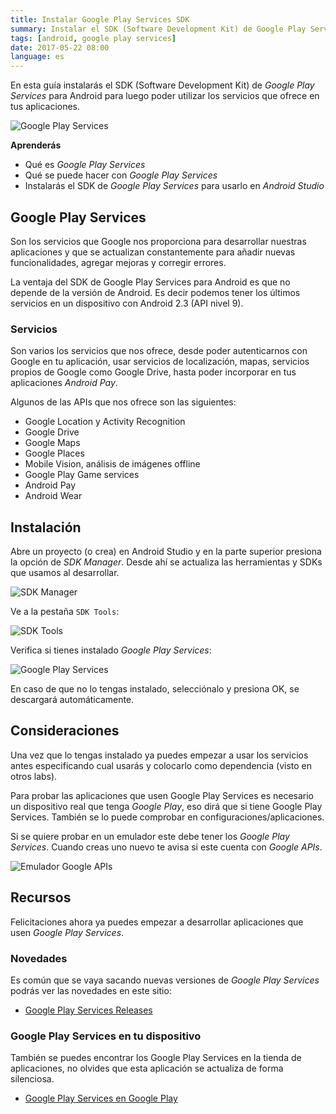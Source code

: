 ```yaml
---
title: Instalar Google Play Services SDK
summary: Instalar el SDK (Software Development Kit) de Google Play Services para Android para luego poder utilizar los servicios que ofrece en tus aplicaciones.
tags: [android, google play services]
date: 2017-05-22 08:00
language: es
---
```


En esta guía instalarás el SDK (Software Development Kit) de _Google Play Services_ para Android para luego poder utilizar los servicios que ofrece en tus aplicaciones.

![Google Play Services](https://firebasestorage.googleapis.com/v0/b/maksha-41f4f.appspot.com/o/logos%2Fgoogle-play.svg?alt=media&token=3932084a-bad8-44fa-9853-78202f7552f1)

__Aprenderás__

* Qué es _Google Play Services_
* Qué se puede hacer con _Google Play Services_
* Instalarás el SDK de _Google Play Services_ para usarlo en _Android Studio_

## Google Play Services

Son los servicios que Google nos proporciona para desarrollar nuestras aplicaciones y que se actualizan constantemente para añadir nuevas funcionalidades, agregar mejoras y corregir errores.

La ventaja del SDK de Google Play Services para Android es que no depende de la versión de Android. Es decir podemos tener los últimos servicios en un dispositivo con Android 2.3 (API nivel 9).

### Servicios

Son varios los servicios que nos ofrece, desde poder autenticarnos con Google en tu aplicación, usar servicios de localización, mapas, servicios propios de Google como Google Drive, hasta poder incorporar en tus aplicaciones _Android Pay_.

Algunos de las APIs que nos ofrece son las siguientes:

* Google Location y Activity Recognition
* Google Drive
* Google Maps
* Google Places
* Mobile Vision, análisis de imágenes offline
* Google Play Game services
* Android Pay
* Android Wear

## Instalación

Abre un proyecto (o crea) en Android Studio y en la parte superior presiona la opción de _SDK Manager_. Desde ahí se actualiza las herramientas y SDKs que usamos al desarrollar.

![SDK Manager](https://firebasestorage.googleapis.com/v0/b/maksha-41f4f.appspot.com/o/labs%2Finstalar-google-play-services-sdk-android%2FPasted_Image_4_17_17__12_25.png?alt=media&token=d93ea919-3627-4b68-af50-a8e9b90f4231)

Ve a la pestaña `SDK Tools`:

![SDK Tools](https://firebasestorage.googleapis.com/v0/b/maksha-41f4f.appspot.com/o/labs%2Finstalar-google-play-services-sdk-android%2Fsdk-tools.png?alt=media&token=1c867cf0-3e3d-46f6-8026-781cb7bf2516)

Verifica si tienes instalado _Google Play Services_:

![Google Play Services](https://firebasestorage.googleapis.com/v0/b/maksha-41f4f.appspot.com/o/labs%2Finstalar-google-play-services-sdk-android%2Fplay-services.png?alt=media&token=62f7caf0-81a0-4a42-ac64-26686aa2936c)

En caso de que no lo tengas instalado, selecciónalo y presiona OK, se descargará automáticamente.

## Consideraciones

Una vez que lo tengas instalado ya puedes empezar a usar los servicios antes especificando cual usarás y colocarlo como dependencia (visto en otros labs).

Para probar las aplicaciones que usen Google Play Services es necesario un dispositivo real que tenga _Google Play_, eso dirá que si tiene Google Play Services. También se lo puede comprobar en configuraciones/aplicaciones.

Si se quiere probar en un emulador este debe tener los _Google Play Services_. Cuando creas uno nuevo te avisa si este cuenta con _Google APIs_.

![Emulador Google APIs](https://firebasestorage.googleapis.com/v0/b/maksha-41f4f.appspot.com/o/labs%2Finstalar-google-play-services-sdk-android%2Femu-google-apis.png?alt=media&token=89953d6c-f3af-4ff3-be67-d6a1b4088081)

## Recursos

Felicitaciones ahora ya puedes empezar a desarrollar aplicaciones que usen _Google Play Services_.

### Novedades

Es común que se vaya sacando nuevas versiones de _Google Play Services_ podrás ver las novedades en este sitio:

* [Google Play Services Releases](https://developers.google.com/android/guides/releases)

### Google Play Services en tu dispositivo

También se puedes encontrar los Google Play Services en la tienda de aplicaciones, no olvides que esta aplicación se actualiza de forma silenciosa.

* [Google Play Services en Google Play](https://play.google.com/store/apps/details?id=com.google.android.gms)
